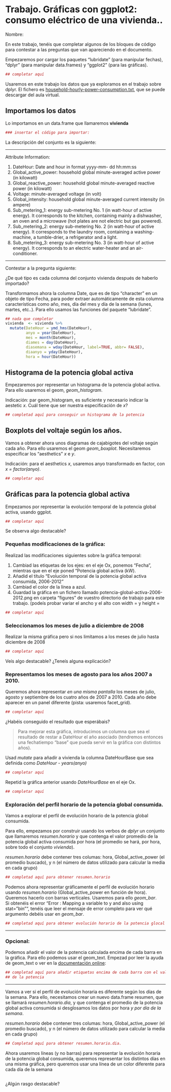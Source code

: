 Trabajo. Gráficas con ggplot2: consumo eléctrico de una vivienda..
========================================================


Nombre: 

En este trabajo, tenéis que completar algunos de los bloques de código para contestar a las preguntas que van apareciendo en el documento. 

Empezaremos por cargar los paquetes "lubridate" (para manipular fechas), "dplyr"
(para manipular data.frames) y "ggplot2" (para las gráficas).

```r
## completar aquí

```


Usaremos en este trabajo  los datos que ya exploramos en el trabajo sobre dplyr. El fichero es [household-hourly-power-consumption.txt](https://aulavirtual.upct.es/mod/resource/view.php?id=93215), que se puede descargar del aula virtual.

## Importamos los datos

Lo importamos en un data.frame que llamaremos **vivienda**

```r
### insertar el código para importar:

```
La descripción del conjunto es la siguiente:

*** 

Attribute Information:

1. DateHour: Date and hour in format yyyy-mm- dd hh:mm:ss 
2. Global_active_power: household global minute-averaged active power (in kilowatt) 
3. Global_reactive_power: household global minute-averaged reactive power (in kilowatt) 
4. Voltage: minute-averaged voltage (in volt) 
5. Global_intensity: household global minute-averaged current intensity (in ampere) 
6. Sub_metering_1: energy sub-metering No. 1 (in watt-hour of active energy). It corresponds to the kitchen, containing mainly a dishwasher, an oven and a microwave (hot plates are not electric but gas powered). 
7. Sub_metering_2: energy sub-metering No. 2 (in watt-hour of active energy). It corresponds to the laundry room, containing a washing-machine, a tumble-drier, a refrigerator and a light. 
8. Sub_metering_3: energy sub-metering No. 3 (in watt-hour of active energy). It corresponds to an electric water-heater and an air-conditioner.

*** 

Contestar a la pregunta siguiente:

¿De qué tipo es cada columna del conjunto vivienda después de haberlo importado?

>
>
>

Transformamos ahora la columna Date, que es de tipo "character" en un objeto de tipo Fecha, para poder extraer automáticamente de esta columna características como año, mes, día del mes y día de la semana (lunes, martes, etc..). Para ello usamos las funciones del paquete "lubridate".

```r
## nada que completar
vivienda  <- vivienda %>%
  mutate(DateHour = ymd_hms(DateHour),
         anyo = year(DateHour),
         mes = month(DateHour),
         diames = day(DateHour),
         diasemana = wday(DateHour, label=TRUE, abbr= FALSE),
         diaanyo = yday(DateHour),
         hora = hour(DateHour))
```


## Histograma de la potencia global activa
Empezaremos por representar un histograma de la potencia global activa. Para ello usaremos el geom, *geom_histogram*.

Indicación: par geom_histogram, es suficiente y necesario indicar la aestetic *x*. Cuál tiene que ser nuestra especificación de *x*?
```r
## completad aquí para conseguir un histograma de la potencia

```

## Boxplots del voltaje según los años.
Vamos a obtener ahora unos diagramas de cajabigotes del voltaje según cada año. Para ello usaremos el geom *geom_boxplot*. Necesitaremos especificar los "aesthetics" *x* e *y*.

Indicación: para el aesthetics *x*, usaremos anyo transformado en factor, con *x = factor(anyo)*.

```r
## completar aquí

```


## Gráficas para la potencia global activa

Empezamos por representar la evolución temporal de la potencia global activa, usando ggplot.

```r
## completar aquí

```

Se observa algo destacable?

### Pequeñas modificaciones de la gráfica:

Realizad las modificaciones siguientes sobre la gráfica temporal:

1. Cambiad las etiquetas de los ejes: en el eje Ox, ponemos "Fecha", mientras que en el eje poned "Potencia global activa (kW).
2. Añadid el título "Evolución temporal de la potencia global activa consumida, 2006-2012"
3. Cambiad el color de la línea a azul.
4. Guardad la gráfica en un fichero llamado potencia-global-activa-2006-2012.png en carpeta "figures" de vuestro directorio de trabajo para este trabajo. (podeís probar variar el ancho y el alto con width = y height =


```r
## completar aquí

```

### Seleccionamos los meses de julio a diciembre de 2008

Realizar la misma gráfica pero si nos limitamos a los meses de julio hasta diciembre de 2008

```r
## completar aquí

```

Veís algo destacable? ¿Teneís alguna explicación?

### Representamos los meses de agosto para los años 2007 a 2010.

Queremos ahora representar *en una misma pantalla* los meses de julio, agosto y septiembre de los cuatro años de 2007 a 2010. Cada año
debe aparecer  en un panel diferente (pista: usaremos facet_grid).

```r
## completar aquí

```

¿Habéis conseguido el resultado que esperábais?

> Para mejorar esta gráfica, introducimos un columna que sea el resultado de restar a DateHour
> el año asociado (tendremos entonces una fechatiempo "base" que pueda servir en la gráfica con
> distintos años).

Usad *mutate* para añadir a vivienda la columna DateHourBase que sea definida como *DateHour - years(anyo)*

```r
## completar aquí

```

Repetid la gráfica anterior usando *DateHourBase* en el eje Ox.

```r
## completar aquí

```



### Exploración del perfil horario de la potencia global consumida.


Vamos a explorar el perfil de evolución horario de la potencia global consumida.

Para ello, empezamos por construir usando los verbos de *dplyr* un conjunto que llamaremos *resumen.horario* y que
contenga el valor promedio de la potencia global activa consumida por hora (el promedio se hará, por hora, sobre todo
el conjunto *vivienda*).

*resumen.horario* debe contener tres columas: hora, Global_active_power (el promedio buscado), y n (el número de datos utilizado
para calcular la media en cada grupo)

```r
## completad aquí para obtener resumen.horario

```
Podemos ahora representar gráficamente el perfil de evolución horario usando *resumen.horario*
(Global_active_power en función de hora). Queremos hacerlo con barras verticales. Usaremos para ello *geom_bar*.  
Si obtenéis el error "Error : Mapping a variable to y and also using stat="bin"", tenéis que leer el mensaje de error completo
para  ver qué argumento debéis usar en *geom_bar*.

```r
## completad aquí para obtener evolución horario de la potencia glocal activa

```

***

### Opcional:
Podemos añadir el valor de la potencia calculada encima de cada barra en la gráfica. Para ello podemos usar
el geom_text. Empezad por leer la ayuda de geom_text o ver en la [documentación online](http://docs.ggplot2.org/current/geom_text.html): 

```r
## completad aquí para añadir etiquetas encima de cada barra con el valor
## de la potencia

```


***

Vamos a ver si el perfil de evolución horaria es diferente según los días de la semana. Para ello,
necesitamos crear un nuevo data.frame resumen, que se llamará *resumen.horario.dia*, y que contenga
el promedio  de la potencia global activa consumida si desglosamos los datos por hora *y por día de la semana*.

*resumen.horario* debe contener tres columas: hora, Global_active_power (el promedio buscado), y n (el número de datos utilizado
para calcular la media en cada grupo)


```r
## Completad aquí para obtener resumen.horario.dia.

```

Ahora usaremos líneas (y no barras) para representar la evolución horaria de la potencia global consumida, queremos representar los distintos días en una misma gráfica, pero queremos usar una línea de un color diferente para cada día de la semana

```r

```


¿Algún rasgo destacable?

